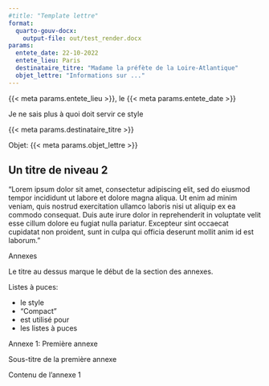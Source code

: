 ```yaml
---
#title: "Template lettre"
format: 
  quarto-gouv-docx:
    output-file: out/test_render.docx
params:
  entete_date: 22-10-2022
  entete_lieu: Paris
  destinataire_titre: "Madame la préfète de la Loire-Atlantique"
  objet_lettre: "Informations sur ..."
---
```



<div custom-style="Date">
{{< meta params.entete_lieu >}}, le {{< meta params.entete_date >}}
</div>

<div custom-style="header-letter">
Je ne sais plus à quoi doit servir ce style
</div>

<div custom-style="header-letter-naming">
{{< meta params.destinataire_titre >}}
</div>


<div custom-style="objet-title">
Objet: {{< meta params.objet_lettre >}}
</div>

## Un titre de niveau 2

"Lorem ipsum dolor sit amet, consectetur adipiscing elit, sed do eiusmod tempor incididunt ut labore et dolore magna aliqua. Ut enim ad minim veniam, quis nostrud exercitation ullamco laboris nisi ut aliquip ex ea commodo consequat. Duis aute irure dolor in reprehenderit in voluptate velit esse cillum dolore eu fugiat nulla pariatur. Excepteur sint occaecat cupidatat non proident, sunt in culpa qui officia deserunt mollit anim id est laborum."



<div style="header-annexes">
Annexes
</div>

Le titre au dessus marque le début de la section des annexes.


Listes à puces:

<div custom-style="Compact">
- le style
- "Compact"
- est utilisé pour
- les listes à puces
</div>



<div custom-style="header-annexeN">
Annexe 1: Première annexe
</div>


<div custom-style="subheader-annexe">
Sous-titre de la première annexe
</div>

Contenu de l'annexe 1